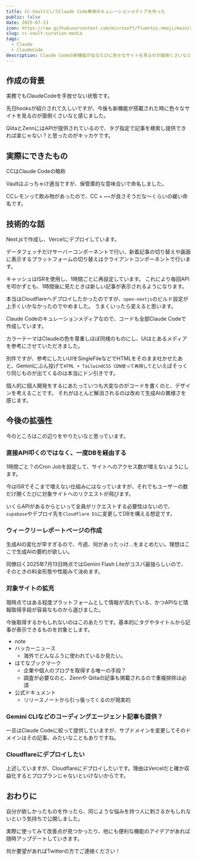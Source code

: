 ```yaml
---
title: CC-VaultというClaude Code専用のキュレーションメディアを作った
public: false
date: 2025-07-13
icon: https://raw.githubusercontent.com/microsoft/fluentui-emoji/main/assets/Lemon/Flat/lemon_flat.svg
slug: cc-vault-curation-media
tags: 
  - Claude
  - ClaudeCode
description: Claude Codeの新機能が出るたびに色々なサイトを見るのが面倒くさいなと思って、ZennとQiitaのClaude Code記事をまとめるツール「CC-Vault」を作りました。実務でClaude Code使ってて同じような悩みを持つ人に刺さるかもしれません。
---
```



## 作成の背景

実務でもClaudeCodeを手放せない状態です。

先日hooksが紹介されて久しいですが、今後も新機能が搭載された時に色々なサイトを見るのが面倒くさいなと感じました。

QiitaとZennにはAPIが提供されているので、タグ指定で記事を検索し提供できれば楽じゃない？と思ったのがキッカケです。

## 実際にできたもの

<LinkPreview url="https://cc-vault.vercel.app/" />

CCはClaude Codeの略称

Vaultはぶっちゃけ適当ですが、保管庫的な意味合いで命名しました。

CCレモンって飲み物があったので、CC + ~~が良さそうだな〜くらいの緩い命名です。

## 技術的な話

Next.jsで作成し、Vercelにデプロイしています。

データフェッチだけサーバーコンポーネントで行い、新着記事の切り替えや画面に表示するプラットフォームの切り替えはクライアントコンポーネントで行います。

キャッシュはISRを使用し、1時間ごとに再設定しています。
これにより毎回APIを叩かずとも、1時間後に見たときは新しい記事が表示されるようになります。

<LinkPreview url="https://nextjs.org/docs/app/guides/incremental-static-regeneration" />

本当はCloudflareへデプロイしたかったのですが、`open-nextjs`のビルド設定が上手くいかなかったのでやめました。
うまくいったら変えると思います。

Claude Codeのキュレーションメディアなので、コードも全部Claude Codeで作成しています。

カラーテーマはClaudeの色を尊重しほぼ同様のものにし、UIはとあるメディアを参考にさせていただきました。

別件ですが、参考にしたいUIをSingleFileなどでHTMLをそのまま吐かせたあと、Geminiにぶん投げて`HTML + TailwindCSS CDN使って再現して`といえばそっくり同じものが出てくるのは本当にドン引きです。

個人的に個人開発をするにあたっていつも大変なのがコードを書くのと、デザインを考えることです。
それがほとんど解消されるのは改めて生成AIの異様さを感じます。

## 今後の拡張性

今のところはこの辺りをやりたいなと思っています。

### 直接API叩くのではなく、一度DBを経由する

1時間ごと？のCron Jobを設定して、サイトへのアクセス数が増えないようにします。

今はISRでそこまで増えない仕組みにはなっていますが、それでもユーザーの数だけ開くたびに対象サイトへのリクエストが飛びます。

いくらAPIがあるからといって全員がリクエストする必要性はないので、`supabase`やデプロイ先を`Cloudflare D1`に変更してDBを構える想定です。

### ウィークリーレポートページの作成

生成AIの変化が早すぎるので、今週、何があったっけ…をまとめたい。理想はここで生成AIの要約が欲しい。

同僚曰く2025年7月13日時点ではGemini Flash Liteがコスパ最強らしいので、そのときの料金形態や性能みて決めます。

### 対象サイトの拡充

現時点ではある程度プラットフォームとして情報が流れている、かつAPIなど情報取得手段が容易なものから選びました。

今後取得するかもしれないのはこのあたりです。基本的にタグやタイトルから記事が表示できるものを対象とします。
- note
- ハッカーニュース
  - 海外でどんなふうに使われているか見たい。
- はてなブックマーク
  - 企業や個人のブログを取得する唯一の手段？
  - 調査が必要なのと、Zennや Qiitaの記事も掲載されるので重複排除は必須
- 公式ドキュメント
  - リリースノートから引っ張ってくるのが現実的

### Gemini CLIなどのコーディングエージェント記事も提供？

一旦はClaude Codeに絞って提供していますが、サブドメインを変更してそのドメインはその記事、みたいなこともありですね。


### Cloudflareにデプロイしたい

上述していますが、Cloudflareにデプロイしたいです。理由はVercelだと確か収益化するとプロプランじゃないといけないからです。


## おわりに

自分が欲しかったものを作ったら、同じような悩みを持つ人に刺さるかもしれないという気持ちで公開しました。

実際に使ってみて改善点が見つかったり、他にも便利な機能のアイデアがあれば随時アップデートしていきます。

何か要望があればTwitterの方でご連絡ください！